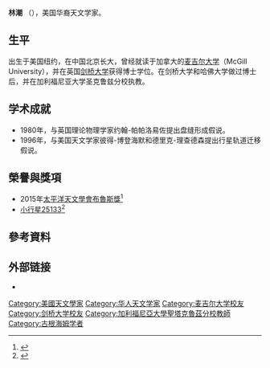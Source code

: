 {{otheruses|subject=美国华裔天文学家|other=明朝同名進士|林潮 (弘治進士)}}
'''林潮''' （{{bd|1949年|5月7日}}{{lang-en|Douglas N.C.Lin}}），美国华裔天文学家。

==生平==
出生于美国纽约，在中国北京长大，曾经就读于加拿大的[[麦吉尔大学|麦吉尔大学]]（McGill University），并在英国[[剑桥大学|剑桥大学]]获得博士学位。在剑桥大学和哈佛大学做过博士后，并在加利福尼亚大学圣克鲁兹分校执教。

==学术成就==
*1980年，与英国理论物理学家约翰-帕帕洛易佐提出盘缝形成假说。
*1996年，与美国天文学家彼得-博登海默和德里克-理查德森提出行星轨道迁移假说。

==榮譽與獎項==
*2015年[[太平洋天文學會|太平洋天文學會]][[布魯斯獎|布魯斯獎]]<ref>{{Cite web |url=https://www.astrosociety.org/society-news/the-astronomical-society-of-the-pacific-honors-dr-douglas-n-c-lin-with-its-prestigious-catherine-wolfe-bruce-gold-medal/ |title=存档副本 |access-date=2015-09-02 |archive-date=2019-06-11 |archive-url=https://web.archive.org/web/20190611001200/https://www.astrosociety.org/society-news/the-astronomical-society-of-the-pacific-honors-dr-douglas-n-c-lin-with-its-prestigious-catherine-wolfe-bruce-gold-medal/ |dead-url=no }}</ref>
*[[小行星25133|小行星25133]]<ref>{{Cite web |url=http://ssd.jpl.nasa.gov/sbdb.cgi?sstr=25133 |title=25133 Douglin (1998 SU14) |access-date=2015-11-17 |archive-date=2021-07-17 |archive-url=https://web.archive.org/web/20210717130547/https://ssd.jpl.nasa.gov/sbdb.cgi?sstr=25133 |dead-url=no }}</ref>

==參考資料==
{{reflist}}

==外部链接==
*{{cite web | url=http://www.ucolick.org/~board/faculty/lin.html | title=Professor Douglas N. C. Lin | accessdate=2010年1月19日 | archive-date=2020年2月23日 | archive-url=https://web.archive.org/web/20200223111602/http://www.ucolick.org/~board/faculty/lin.html | dead-url=no }} 

{{布鲁斯奖获得者}}
{{DEFAULTSORT:L}}
[[Category:美國天文學家|Category:美國天文學家]]
[[Category:华人天文学家|Category:华人天文学家]]
[[Category:麦吉尔大学校友|Category:麦吉尔大学校友]]
[[Category:剑桥大学校友|Category:剑桥大学校友]]
[[Category:加利福尼亞大學聖塔克魯茲分校教師|Category:加利福尼亞大學聖塔克魯茲分校教師]]
[[Category:古根海姆学者|Category:古根海姆学者]]